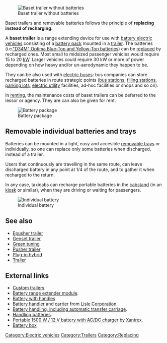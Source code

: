 [[Image:baset_trailer.jpg|thumbnail|Baset trailer without batteries]]

Baset trailers and removable batteries follows the principle of '''replacing instead of recharging'''.

A '''baset trailer''' is a range extending device for use with [[battery electric vehicle]]s consisting of a [[battery pack]] mounted in a [[trailer]].  The batteries (i.e.[http://enviromotors.com/wiki/index.php/Sparrow/Batteries "D34M" Optima Blue-Top and Yellow-Top batteries]) can be [[wikt:replace|replace]]d by recharged ones. Most small to midsized passenger vehicles would require 15 to 20 [[wikipedia:kW|kW]]. Larger vehicles could require 30 kW or more of power depending on how heavy and/or un-aerodynamic they happen to be. 

They can be also used with [[electric bus]]es: bus companies can store recharged batteries in route strategic points ([[wikipedia:bus station|bus station]]s, [[wikipedia:filling station|filling station]]s, [[wikipedia:parking lot|parking lot]]s, [[wikipedia:electric utility|electric utility]] facilities, ad-hoc facilities or shops and so on).

In [[wikipedia:renting|renting]], the maintenance costs of baset trailers can be deferred to the lessor or agency. They are can also be given for rent.

[[Image:Acp tzero dsc00309.jpg|thumbnail|Battery package]]

== Removable individual batteries  and trays ==
Batteries can be mounted in a light, easy and accesible [[removable tray]]s or individually, so one can replace only some batteries when discharged, instead of a trailer.

Users that continuously are travelling in the same route, can leave discharged battery in any point at 1/4 of the route, and to gather it when recharged to the return.

In any case, taxicabs can recharge portable batteries in the [[wiktionary:cabstand|cabstand]] (in an [[wikipedia:kiosk|kiosk]] or similar), when they are driving or waiting for passengers.

[[Image:UL20712.jpg|thumb|Individual battery ]]

==See also==
* [[Epusher trailer]]
* [[Genset trailer]]
* [[Green tuning]]
* [[Pusher trailer]]
* [[Plug-in hybrid]]
* [[Trailer]]
== External links ==
* [http://apple-trailers.com/custom.htm Custom trailers].
* [http://en.wikipedia.org/wiki/Battery_range_extender_module Battery range extender module].
* [http://www.independent-power.com/batteries.htm Battery with handles]
* [http://www.lislecorp.com/tool_detail.cfm?detail=1024 Battery handler] and [http://www.lislecorp.com/tool_detail.cfm?detail=1056 carrier] from [[Lisle Corporation]].
* [http://www.bhs1.com Battery handling, including  automatic transfer carriage].
* [http://www.geocities.com/waynem48/battery/BATTERY6.HTML Handling batteries].
* [http://www.xantrex.com/web/id/63/p/1/pt/10/product.asp Portable 1500 W / 12 V battery with AC/DC charger] by [[Xantrex]].
* [http://www.beevo.com/battery_box.htm Battery box]

{{stub}}

[[Category:Electric vehicles]]
[[Category:Trailers]]
[[Category:Replacing]]
